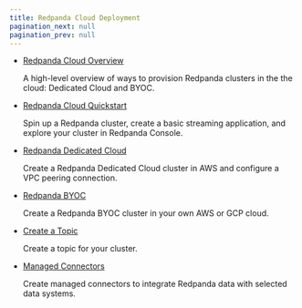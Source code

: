 ```yaml
---
title: Redpanda Cloud Deployment
pagination_next: null
pagination_prev: null
---
```


<head>
    <meta name="title" content="Redpanda Cloud Deployment"/>
    <meta name="description" content="Redpanda Cloud Deployment"/>
    <link rel="canonical" href="https://docs.redpanda.com/docs/deploy/deployment-option/cloud/" />
</head>

- [Redpanda Cloud Overview](../cloud/dedicated-byoc)

    A high-level overview of ways to provision Redpanda clusters in the the cloud: Dedicated Cloud and BYOC.

- [Redpanda Cloud Quickstart](../../../get-started/quick-start/?quickstart=cloud#prerequisites)

    Spin up a Redpanda cluster, create a basic streaming application, and explore your cluster in Redpanda Console.

- [Redpanda Dedicated Cloud](../cloud/dedicated)

    Create a Redpanda Dedicated Cloud cluster in AWS and configure a VPC peering connection.

- [Redpanda BYOC](../cloud/byoc)

    Create a Redpanda BYOC cluster in your own AWS or GCP cloud.

- [Create a Topic](../cloud/create-topic)

    Create a topic for your cluster.

- [Managed Connectors](../cloud/managed-connectors/)

    Create managed connectors to integrate Redpanda data with selected data systems.
